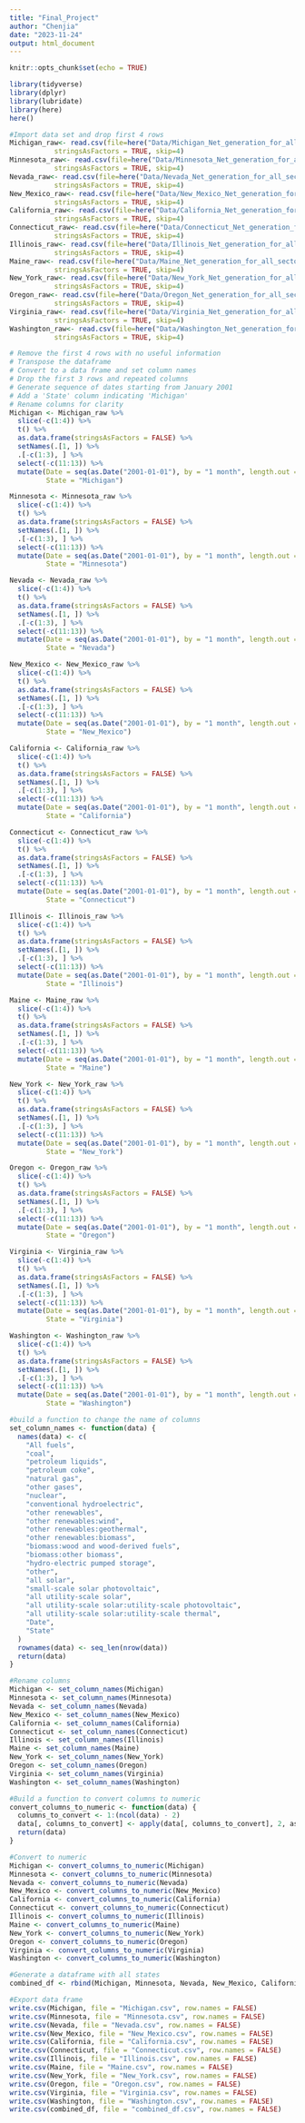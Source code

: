 ```yaml
---
title: "Final_Project"
author: "Chenjia"
date: "2023-11-24"
output: html_document
---
```


```r
knitr::opts_chunk$set(echo = TRUE)
```


```r
library(tidyverse)
library(dplyr)
library(lubridate)
library(here)
here()
```
```r
#Import data set and drop first 4 rows
Michigan_raw<- read.csv(file=here("Data/Michigan_Net_generation_for_all_sectors.csv"),
           stringsAsFactors = TRUE, skip=4)
Minnesota_raw<- read.csv(file=here("Data/Minnesota_Net_generation_for_all_sectors.csv"),
           stringsAsFactors = TRUE, skip=4)
Nevada_raw<- read.csv(file=here("Data/Nevada_Net_generation_for_all_sectors.csv"),
           stringsAsFactors = TRUE, skip=4)
New_Mexico_raw<- read.csv(file=here("Data/New_Mexico_Net_generation_for_all_sectors.csv"),
           stringsAsFactors = TRUE, skip=4)
California_raw<- read.csv(file=here("Data/California_Net_generation_for_all_sectors.csv"),
           stringsAsFactors = TRUE, skip=4)
Connecticut_raw<- read.csv(file=here("Data/Connecticut_Net_generation_for_all_sectors.csv"),
           stringsAsFactors = TRUE, skip=4)
Illinois_raw<- read.csv(file=here("Data/Illinois_Net_generation_for_all_sectors.csv"),
           stringsAsFactors = TRUE, skip=4)
Maine_raw<- read.csv(file=here("Data/Maine_Net_generation_for_all_sectors.csv"),
           stringsAsFactors = TRUE, skip=4)
New_York_raw<- read.csv(file=here("Data/New_York_Net_generation_for_all_sectors.csv"),
           stringsAsFactors = TRUE, skip=4)
Oregon_raw<- read.csv(file=here("Data/Oregon_Net_generation_for_all_sectors.csv"),
           stringsAsFactors = TRUE, skip=4)
Virginia_raw<- read.csv(file=here("Data/Virginia_Net_generation_for_all_sectors.csv"),
           stringsAsFactors = TRUE, skip=4)
Washington_raw<- read.csv(file=here("Data/Washington_Net_generation_for_all_sectors.csv"),
           stringsAsFactors = TRUE, skip=4)
```



```r
# Remove the first 4 rows with no useful information
# Transpose the dataframe
# Convert to a data frame and set column names
# Drop the first 3 rows and repeated columns
# Generate sequence of dates starting from January 2001
# Add a 'State' column indicating 'Michigan'
# Rename columns for clarity
Michigan <- Michigan_raw %>%
  slice(-c(1:4)) %>%
  t() %>%
  as.data.frame(stringsAsFactors = FALSE) %>%
  setNames(.[1, ]) %>%
  .[-c(1:3), ] %>%
  select(-c(11:13)) %>%
  mutate(Date = seq(as.Date("2001-01-01"), by = "1 month", length.out = nrow(.)),
         State = "Michigan")

Minnesota <- Minnesota_raw %>%
  slice(-c(1:4)) %>%
  t() %>%
  as.data.frame(stringsAsFactors = FALSE) %>%
  setNames(.[1, ]) %>%
  .[-c(1:3), ] %>%
  select(-c(11:13)) %>%
  mutate(Date = seq(as.Date("2001-01-01"), by = "1 month", length.out = nrow(.)),
         State = "Minnesota")

Nevada <- Nevada_raw %>%
  slice(-c(1:4)) %>%
  t() %>%
  as.data.frame(stringsAsFactors = FALSE) %>%
  setNames(.[1, ]) %>%
  .[-c(1:3), ] %>%
  select(-c(11:13)) %>%
  mutate(Date = seq(as.Date("2001-01-01"), by = "1 month", length.out = nrow(.)),
         State = "Nevada")

New_Mexico <- New_Mexico_raw %>%
  slice(-c(1:4)) %>%
  t() %>%
  as.data.frame(stringsAsFactors = FALSE) %>%
  setNames(.[1, ]) %>%
  .[-c(1:3), ] %>%
  select(-c(11:13)) %>%
  mutate(Date = seq(as.Date("2001-01-01"), by = "1 month", length.out = nrow(.)),
         State = "New_Mexico")

California <- California_raw %>%
  slice(-c(1:4)) %>%
  t() %>%
  as.data.frame(stringsAsFactors = FALSE) %>%
  setNames(.[1, ]) %>%
  .[-c(1:3), ] %>%
  select(-c(11:13)) %>%
  mutate(Date = seq(as.Date("2001-01-01"), by = "1 month", length.out = nrow(.)),
         State = "California")

Connecticut <- Connecticut_raw %>%
  slice(-c(1:4)) %>%
  t() %>%
  as.data.frame(stringsAsFactors = FALSE) %>%
  setNames(.[1, ]) %>%
  .[-c(1:3), ] %>%
  select(-c(11:13)) %>%
  mutate(Date = seq(as.Date("2001-01-01"), by = "1 month", length.out = nrow(.)),
         State = "Connecticut")

Illinois <- Illinois_raw %>%
  slice(-c(1:4)) %>%
  t() %>%
  as.data.frame(stringsAsFactors = FALSE) %>%
  setNames(.[1, ]) %>%
  .[-c(1:3), ] %>%
  select(-c(11:13)) %>%
  mutate(Date = seq(as.Date("2001-01-01"), by = "1 month", length.out = nrow(.)),
         State = "Illinois")

Maine <- Maine_raw %>%
  slice(-c(1:4)) %>%
  t() %>%
  as.data.frame(stringsAsFactors = FALSE) %>%
  setNames(.[1, ]) %>%
  .[-c(1:3), ] %>%
  select(-c(11:13)) %>%
  mutate(Date = seq(as.Date("2001-01-01"), by = "1 month", length.out = nrow(.)),
         State = "Maine")

New_York <- New_York_raw %>%
  slice(-c(1:4)) %>%
  t() %>%
  as.data.frame(stringsAsFactors = FALSE) %>%
  setNames(.[1, ]) %>%
  .[-c(1:3), ] %>%
  select(-c(11:13)) %>%
  mutate(Date = seq(as.Date("2001-01-01"), by = "1 month", length.out = nrow(.)),
         State = "New_York")

Oregon <- Oregon_raw %>%
  slice(-c(1:4)) %>%
  t() %>%
  as.data.frame(stringsAsFactors = FALSE) %>%
  setNames(.[1, ]) %>%
  .[-c(1:3), ] %>%
  select(-c(11:13)) %>%
  mutate(Date = seq(as.Date("2001-01-01"), by = "1 month", length.out = nrow(.)),
         State = "Oregon")

Virginia <- Virginia_raw %>%
  slice(-c(1:4)) %>%
  t() %>%
  as.data.frame(stringsAsFactors = FALSE) %>%
  setNames(.[1, ]) %>%
  .[-c(1:3), ] %>%
  select(-c(11:13)) %>%
  mutate(Date = seq(as.Date("2001-01-01"), by = "1 month", length.out = nrow(.)),
         State = "Virginia")

Washington <- Washington_raw %>%
  slice(-c(1:4)) %>%
  t() %>%
  as.data.frame(stringsAsFactors = FALSE) %>%
  setNames(.[1, ]) %>%
  .[-c(1:3), ] %>%
  select(-c(11:13)) %>%
  mutate(Date = seq(as.Date("2001-01-01"), by = "1 month", length.out = nrow(.)),
         State = "Washington")
```


```r
#build a function to change the name of columns
set_column_names <- function(data) {
  names(data) <- c(
    "All fuels",
    "coal",
    "petroleum liquids",
    "petroleum coke",
    "natural gas",
    "other gases",
    "nuclear",
    "conventional hydroelectric",
    "other renewables",
    "other renewables:wind",
    "other renewables:geothermal",
    "other renewables:biomass",
    "biomass:wood and wood-derived fuels",
    "biomass:other biomass",
    "hydro-electric pumped storage",
    "other",
    "all solar",
    "small-scale solar photovoltaic",
    "all utility-scale solar",
    "all utility-scale solar:utility-scale photovoltaic",
    "all utility-scale solar:utility-scale thermal",
    "Date",
    "State"
  )
  rownames(data) <- seq_len(nrow(data))
  return(data)
}
```

```r
#Rename columns
Michigan <- set_column_names(Michigan)
Minnesota <- set_column_names(Minnesota)
Nevada <- set_column_names(Nevada)
New_Mexico <- set_column_names(New_Mexico)
California <- set_column_names(California)
Connecticut <- set_column_names(Connecticut)
Illinois <- set_column_names(Illinois)
Maine <- set_column_names(Maine)
New_York <- set_column_names(New_York)
Oregon <- set_column_names(Oregon)
Virginia <- set_column_names(Virginia)
Washington <- set_column_names(Washington)
```


```r
#Build a function to convert columns to numeric
convert_columns_to_numeric <- function(data) {
  columns_to_convert <- 1:(ncol(data) - 2)
  data[, columns_to_convert] <- apply(data[, columns_to_convert], 2, as.numeric)
  return(data)
}

```

```r
#Convert to numeric
Michigan <- convert_columns_to_numeric(Michigan)
Minnesota <- convert_columns_to_numeric(Minnesota)
Nevada <- convert_columns_to_numeric(Nevada)
New_Mexico <- convert_columns_to_numeric(New_Mexico)
California <- convert_columns_to_numeric(California)
Connecticut <- convert_columns_to_numeric(Connecticut)
Illinois <- convert_columns_to_numeric(Illinois)
Maine <- convert_columns_to_numeric(Maine)
New_York <- convert_columns_to_numeric(New_York)
Oregon <- convert_columns_to_numeric(Oregon)
Virginia <- convert_columns_to_numeric(Virginia)
Washington <- convert_columns_to_numeric(Washington)

```


```r
#Generate a dataframe with all states
combined_df <- rbind(Michigan, Minnesota, Nevada, New_Mexico, California, Connecticut,  Illinois, Maine,New_York, Oregon, Virginia, Washington)
```

```r
#Export data frame
write.csv(Michigan, file = "Michigan.csv", row.names = FALSE)
write.csv(Minnesota, file = "Minnesota.csv", row.names = FALSE)
write.csv(Nevada, file = "Nevada.csv", row.names = FALSE)
write.csv(New_Mexico, file = "New_Mexico.csv", row.names = FALSE)
write.csv(California, file = "California.csv", row.names = FALSE)
write.csv(Connecticut, file = "Connecticut.csv", row.names = FALSE)
write.csv(Illinois, file = "Illinois.csv", row.names = FALSE)
write.csv(Maine, file = "Maine.csv", row.names = FALSE)
write.csv(New_York, file = "New_York.csv", row.names = FALSE)
write.csv(Oregon, file = "Oregon.csv", row.names = FALSE)
write.csv(Virginia, file = "Virginia.csv", row.names = FALSE)
write.csv(Washington, file = "Washington.csv", row.names = FALSE)
write.csv(combined_df, file = "combined_df.csv", row.names = FALSE)
```


